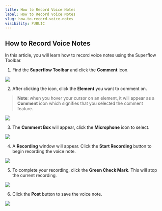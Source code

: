 ```yaml
---
title: How to Record Voice Notes
label: How to Record Voice Notes
slug: how-to-record-voice-notes
visibility: PUBLIC
---
```

## How to Record Voice Notes

In this article, you will learn how to record voice notes using the Superflow Toolbar.

1. Find the **Superflow Toolbar** and click the **Comment** icon.

 
![](https://cdn.hashnode.com/res/hashnode/image/upload/v1733293099617/hrrqOyilj.png?auto=format)
 

2. After clicking the icon, click the **Element** you want to comment on.

> **Note**: when you hover your cursor on an element, it will appear as a **Comment** icon which signifies that you selected the comment feature.

 
![](https://cdn.hashnode.com/res/hashnode/image/upload/v1733293115334/JDql5ipP8.png?auto=format)
 

3. The **Comment Box** will appear, click the **Microphone** icon to select.

 
![](https://cdn.hashnode.com/res/hashnode/image/upload/v1733293131245/wmnkiBLkd.png?auto=format)
 

4. A **Recording** window will appear. Click the **Start Recording** button to begin recording the voice note.

 
![](https://cdn.hashnode.com/res/hashnode/image/upload/v1733293148809/2ngXGXoL2.png?auto=format)
 

5. To complete your recording, click the **Green Check Mark**. This will stop the current recording.

 
![](https://cdn.hashnode.com/res/hashnode/image/upload/v1733293174615/P33guEf4I.png?auto=format)
 

6. Click the **Post** button to save the voice note.

 
![](https://cdn.hashnode.com/res/hashnode/image/upload/v1733293188617/AIB10Mtxw.png?auto=format)
 
